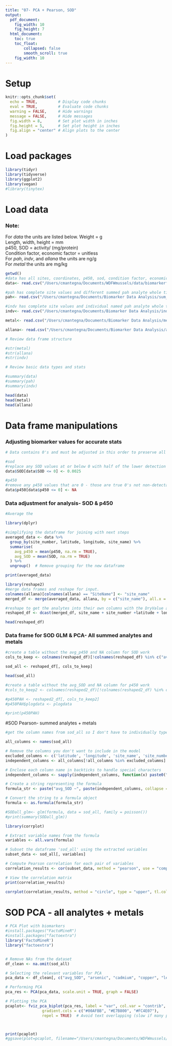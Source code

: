 ```yaml
---
title: "07- PCA + Pearson, SOD"
output:
  pdf_document: 
    fig_width: 10
    fig_height: 7
  html_document: 
    toc: true
    toc_float:
        collapsed: false
        smooth_scroll: true
    fig_width: 10
---
```


# Setup

```r

knitr::opts_chunk$set(
  echo = TRUE,         # Display code chunks
  eval = TRUE,         # Evaluate code chunks
  warning = FALSE,     # Hide warnings
  message = FALSE,     # Hide messages
  fig.width = 8,       # Set plot width in inches
  fig.height = 5,      # Set plot height in inches
  fig.align = "center" # Align plots to the center
)

```

# Load packages

```r
library(tidyr)
library(tidyverse)
library(ggplot2)
library(vegan)
#library(tinytex)

```

# Load data

### Note:

For *data* the units are listed below. Weight = g\
Length, width, height = mm\
p450, SOD = activity/ (mg/protein)\
Condition factor, economic factor = unitless\
For *pah*, *indv*, and *allana* the units are ng/g\
For *metal* the units are mg/kg

```r

getwd()
#data has all sites, coordinates, p450, sod, condition factor, economic factor data
data<- read.csv("/Users/cmantegna/Documents/WDFWmussels/data/biomarkerfull.csv")

#pah has complete site values and different summed pah analyte whole tissue values 
pah<- read.csv("/Users/cmantegna/Documents/Biomarker Data Analysis/sum_analytes.csv")

#indv has complete site values and individual named pah analyte whole tissue values 
indv<- read.csv("/Users/cmantegna/Documents/Biomarker Data Analysis/individual_analytes.csv") 

metal<- read.csv("/Users/cmantegna/Documents/Biomarker Data Analysis/metal.csv")

allana<- read.csv("/Users/cmantegna/Documents/Biomarker Data Analysis/allana.csv")

```

```r
# Review data frame structure

#str(metal)
#str(allana)
#str(indv)

```

```r
# Review basic data types and stats

#summary(data)
#summary(pah)
#summary(indv)

```

```r

head(data)
head(metal)
head(allana)
```

# Data frame manipulations

### Adjusting biomarker values for accurate stats

```r
# Data contains 0's and must be adjusted in this order to preserve all usable data.

#sod
#replace any SOD values at or below 0 with half of the lower detection limit of .005 (.005*.5). Lower detection limit determined by assay protocol by the manufacturer, Cayman.
data$SOD[data$SOD <= 0] <- 0.0025

#p450
#remove any p450 values that are 0 - those are true 0's not non-detectable. I am replacing with na so I don't lose the entire row of data, including the SOD values.
data$p450[data$p450 <= 0] <- NA

```

### Data adjustment for analysis- SOD & p450

```r
#Average the

library(dplyr)

#simplifying the dataframe for joining with next steps
averaged_data <- data %>%
  group_by(site_number, latitude, longitude, site_name) %>%  
  summarise(
    avg_p450 = mean(p450, na.rm = TRUE),  
    avg_SOD = mean(SOD, na.rm = TRUE)
  ) %>%
  ungroup()  # Remove grouping for the new dataframe

print(averaged_data)

library(reshape2)
#merge data frames and reshape for input.
colnames(allana)[colnames(allana) == "SiteName"] <- "site_name"
merged_df <- merge(averaged_data, allana, by = c("site_name"), all.x = TRUE)

#reshape to get the analytes into their own columns with the DryValue as their values
reshaped_df <- dcast(merged_df, site_name + site_number +latitude + longitude + avg_p450 + avg_SOD ~ Analyte, value.var = "DryValue")

head(reshaped_df)

```

### Data frame for SOD GLM & PCA- All summed analytes and metals

```r

#create a table without the avg_p450 and NA column for SOD work
cols_to_keep <- colnames(reshaped_df)[!colnames(reshaped_df) %in% c("avg_p450", "NA")]

sod_all <- reshaped_df[, cols_to_keep]

head(sod_all)

#create a table without the avg_SOD and NA column for p450 work
#cols_to_keep2 <- colnames(reshaped2_df)[!colnames(reshaped2_df) %in% c("avg_SOD", "arsenic", "cadmium", "copper", "lead", "mercuryTotal", "Sum40CBs", "SumBDEs", "SumCHLDs", "SumDDTs", "SumHCHs", "SumPCBs2x17", "Zinc", "NA")]

#p450PAH <- reshaped2_df[, cols_to_keep2]
#p450PAH$plogdata <- plogdata

#print(p450PAH)

```
#SOD Pearson- summed analytes + metals

```r
#get the column names from sod_all so I don't have to individually type each one

all_columns <- names(sod_all)

# Remove the columns you don't want to include in the model
excluded_columns <- c('latitude', 'longitude', 'site_name', 'site_number')
independent_columns <- all_columns[!all_columns %in% excluded_columns]

# Enclose each column name in backticks to handle special characters
independent_columns <- sapply(independent_columns, function(x) paste0("`", x, "`"))

# Create a string representing the formula
formula_str <- paste("avg_SOD ~", paste(independent_columns, collapse = " + "))

# Convert the string to a formula object
formula <- as.formula(formula_str)

#SODall_glm<- glm(formula, data = sod_all, family = poisson())
#print(summary(SODall_glm))
```

```r
library(corrplot)

# Extract variable names from the formula
variables <- all.vars(formula)

# Subset the dataframe 'sod_all' using the extracted variables
subset_data <- sod_all[, variables]

# Compute Pearson correlation for each pair of variables
correlation_results <- cor(subset_data, method = "pearson", use = "complete.obs")

# View the correlation matrix
print(correlation_results)

corrplot(correlation_results, method = "circle", type = "upper", tl.col = "black", tl.srt = 45)

```

# SOD PCA - all analytes + metals

```r
# PCA Plot with biomarkers
#install.packages("FactoMineR")
#install.packages("factoextra")
library('FactoMineR')
library("factoextra")


# Remove NAs from the dataset
df_clean <- na.omit(sod_all)

# Selecting the relevant variables for PCA
pca_data <- df_clean[, c("avg_SOD", "arsenic", "cadmium", "copper", "lead", "mercuryTotal", "Sum40CBs", "SumBDEs", "SumCHLDs", "SumDDTs", "SumHCHs", "SumPAHs", "SumPAHs16", "SumPAHs42_DMNcorrected", "SumPAHsHMW", "SumPAHsLMW", "SumPCBs2x17", "Zinc")]

# Performing PCA
pca_res <- PCA(pca_data, scale.unit = TRUE, graph = FALSE)

# Plotting the PCA
pcaplot<- fviz_pca_biplot(pca_res, label = "var", col.var = "contrib",
                gradient.cols = c("#00AFBB", "#E7B800", "#FC4E07"),
                repel = TRUE)  # Avoid text overlapping (slow if many points)



print(pcaplot)
#ggsave(plot=pcaplot, filename="/Users/cmantegna/Documents/WDFWmussels/output/pca.png", width=15, height=8)

```





